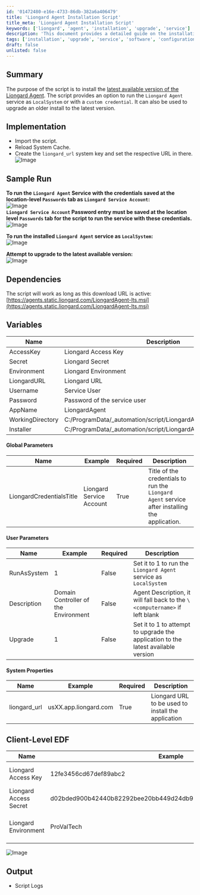 ```yaml
---
id: '01472480-e16e-4733-86db-382a6a406479'
title: 'Liongard Agent Installation Script'
title_meta: 'Liongard Agent Installation Script'
keywords: ['liongard', 'agent', 'installation', 'upgrade', 'service']
description: 'This document provides a detailed guide on the installation and upgrade of the Liongard Agent, including service configuration options and necessary parameters for successful execution.'
tags: ['installation', 'upgrade', 'service', 'software', 'configuration']
draft: false
unlisted: false
---
```

## Summary

The purpose of the script is to install the [latest available version of the Liongard Agent](https://agents.static.liongard.com/LiongardAgent-lts.msi). The script provides an option to run the `Liongard Agent` service as `LocalSystem` or with a `custom credential`. It can also be used to upgrade an older install to the latest version.

## Implementation

- Import the script.
- Reload System Cache.
- Create the `liongard_url` system key and set the respective URL in there.  
  ![Image](../../../static/img/SWM---Software-Install---Deploy-Liongard-Agent/image_1.png)

## Sample Run

**To run the `Liongard Agent` Service with the credentials saved at the location-level `Passwords` tab as `Liongard Service Account`:**  
![Image](../../../static/img/SWM---Software-Install---Deploy-Liongard-Agent/image_2.png)  
**`Liongard Service Account` Password entry must be saved at the location level `Passwords` tab for the script to run the service with these credentials.**  
![Image](../../../static/img/SWM---Software-Install---Deploy-Liongard-Agent/image_3.png)  

**To run the installed `Liongard Agent` service as `LocalSystem`:**  
![Image](../../../static/img/SWM---Software-Install---Deploy-Liongard-Agent/image_4.png)  

**Attempt to upgrade to the latest available version:**  
![Image](../../../static/img/SWM---Software-Install---Deploy-Liongard-Agent/image_5.png)  

## Dependencies

The script will work as long as this download URL is active:  
[https://agents.static.liongard.com/LiongardAgent-lts.msi](https://agents.static.liongard.com/LiongardAgent-lts.msi)

## Variables

| Name             | Description                       |
|------------------|-----------------------------------|
| AccessKey        | Liongard Access Key               |
| Secret           | Liongard Secret                   |
| Environment      | Liongard Environment               |
| LiongardURL      | Liongard URL                      |
| Username         | Service User                      |
| Password         | Password of the service user      |
| AppName          | LiongardAgent                     |
| WorkingDirectory  | C:/ProgramData/_automation/script/LiongardAgent |
| Installer        | C:/ProgramData/_automation/script/LiongardAgent/LiongardAgent.msi |

#### Global Parameters

| Name                     | Example                     | Required | Description                                                                                           |
|--------------------------|-----------------------------|----------|-------------------------------------------------------------------------------------------------------|
| LiongardCredentialsTitle | Liongard Service Account     | True     | Title of the credentials to run the `Liongard Agent` service after installing the application.       |

#### User Parameters

| Name        | Example | Required | Description                                                                                           |
|-------------|---------|----------|-------------------------------------------------------------------------------------------------------|
| RunAsSystem | 1       | False    | Set it to 1 to run the `Liongard Agent` service as `LocalSystem`                                    |
| Description | Domain Controller of the Environment | False | Agent Description, it will fall back to the `\<computername>` if left blank                           |
| Upgrade     | 1       | False    | Set it to 1 to attempt to upgrade the application to the latest available version                    |

#### System Properties

| Name         | Example              | Required | Description                                              |
|--------------|----------------------|----------|----------------------------------------------------------|
| liongard_url | usXX.app.liongard.com| True     | Liongard URL to be used to install the application       |

## Client-Level EDF

| Name                     | Example                     | Required | Description                                      |
|--------------------------|-----------------------------|----------|--------------------------------------------------|
| Liongard Access Key      | 12fe3456cd67def89abc2       | True     | Liongard Access Key of the client                |
| Liongard Access Secret    | d02bded900b42440b82292bee20bb449d24db9be4e2802808b0444209e8249dd | True | Liongard Secret of the client                    |
| Liongard Environment      | ProValTech                  | True     | Client Name in Liongard Portal                   |  
![Image](../../../static/img/SWM---Software-Install---Deploy-Liongard-Agent/image_6.png)  

## Output

- Script Logs












